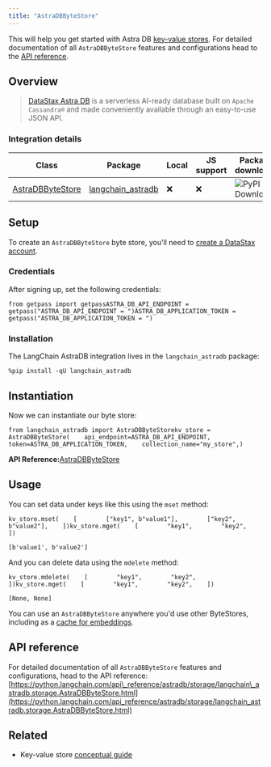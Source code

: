 ```yaml
---
title: "AstraDBByteStore"
---
```


This will help you get started with Astra DB [key-value stores](/oss/concepts/key_value_stores). For detailed documentation of all `AstraDBByteStore` features and configurations head to the [API reference](https://python.langchain.com/api_reference/astradb/storage/langchain_astradb.storage.AstraDBByteStore.html).

## Overview

> [DataStax Astra DB](https://docs.datastax.com/en/astra-db-serverless/index.html) is a serverless AI-ready database built on `Apache Cassandra®` and made conveniently available through an easy-to-use JSON API.

### Integration details

| Class                                                                                                                          | Package                                                                             | Local | JS support | Package downloads                                                                       | Package latest                                                                       |
| ------------------------------------------------------------------------------------------------------------------------------ | ----------------------------------------------------------------------------------- | ----- | ---------- | --------------------------------------------------------------------------------------- | ------------------------------------------------------------------------------------ |
| [AstraDBByteStore](https://python.langchain.com/api_reference/astradb/storage/langchain_astradb.storage.AstraDBByteStore.html) | [langchain\_astradb](https://python.langchain.com/api_reference/astradb/index.html) | ❌     | ❌          | ![PyPI - Downloads](/images/oss/integrations/stores/astradb/pypi/dm/langchain_astradb) | ![PyPI - Version](/images/oss/integrations/stores/astradb/pypi/v/langchain_astradb) |

## Setup

To create an `AstraDBByteStore` byte store, you'll need to [create a DataStax account](https://www.datastax.com/products/datastax-astra).

### Credentials

After signing up, set the following credentials:

```
from getpass import getpassASTRA_DB_API_ENDPOINT = getpass("ASTRA_DB_API_ENDPOINT = ")ASTRA_DB_APPLICATION_TOKEN = getpass("ASTRA_DB_APPLICATION_TOKEN = ")
```

### Installation

The LangChain AstraDB integration lives in the `langchain_astradb` package:

```
%pip install -qU langchain_astradb
```

## Instantiation

Now we can instantiate our byte store:

```
from langchain_astradb import AstraDBByteStorekv_store = AstraDBByteStore(    api_endpoint=ASTRA_DB_API_ENDPOINT,    token=ASTRA_DB_APPLICATION_TOKEN,    collection_name="my_store",)
```

**API Reference:**[AstraDBByteStore](https://python.langchain.com/api_reference/astradb/storage/langchain_astradb.storage.AstraDBByteStore.html)

## Usage

You can set data under keys like this using the `mset` method:

```
kv_store.mset(    [        ["key1", b"value1"],        ["key2", b"value2"],    ])kv_store.mget(    [        "key1",        "key2",    ])
```

```
[b'value1', b'value2']
```

And you can delete data using the `mdelete` method:

```
kv_store.mdelete(    [        "key1",        "key2",    ])kv_store.mget(    [        "key1",        "key2",    ])
```

```
[None, None]
```

You can use an `AstraDBByteStore` anywhere you'd use other ByteStores, including as a [cache for embeddings](/oss/how_to/caching_embeddings).

## API reference

For detailed documentation of all `AstraDBByteStore` features and configurations, head to the API reference: [https://python.langchain.com/api\_reference/astradb/storage/langchain\_astradb.storage.AstraDBByteStore.html](https://python.langchain.com/api_reference/astradb/storage/langchain_astradb.storage.AstraDBByteStore.html)

## Related

* Key-value store [conceptual guide](/oss/concepts/key_value_stores)

